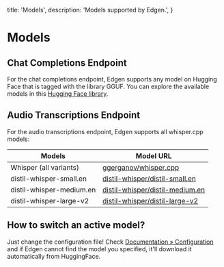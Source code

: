  title: 'Models',
  description: 'Models supported by Edgen.',
}

# Models

## Chat Completions Endpoint
For the chat completions endpoint, Edgen supports any model on Hugging Face that is tagged with the library GGUF. You can explore the available models in this [Hugging Face library](https://huggingface.co/models?library=gguf).

## Audio Transcriptions Endpoint
For the audio transcriptions endpoint, Edgen supports all whisper.cpp models:

| Models | Model URL |
|------------|-----------|
| Whisper (all variants)    | [ggerganov/whisper.cpp](https://huggingface.co/ggerganov/whisper.cpp) |
| distil-whisper-small.en      | [distil-whisper/distil-small.en](https://huggingface.co/distil-whisper/distil-small.en/resolve/main/ggml-distil-small.en.bin) |
| distil-whisper-medium.en     | [distil-whisper/distil-medium.en](https://huggingface.co/distil-whisper/distil-medium.en/resolve/main/ggml-medium-32-2.en.bin) |
| distil-whisper-large-v2   | [distil-whisper/distil-large-v2](https://huggingface.co/distil-whisper/distil-large-v2/resolve/main/ggml-large-32-2.en.bin) |

## How to switch an active model?
Just change the configuration file! Check [Documentation &raquo; Configuration](/documentation/configuration) and if Edgen cannot find the model you specified, it'll download it automatically from HuggingFace.
